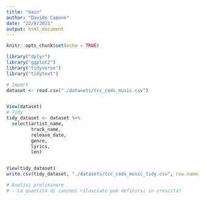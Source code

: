 ```yaml
---
title: "main"
author: "Davide Capone"
date: "22/9/2021"
output: html_document
---
```


```r
knitr::opts_chunk$set(echo = TRUE)
```

```r
library("dplyr")
library("ggplot2")
library("tidyverse")
library("tidytext")
```


```r
# Import
dataset <- read.csv("./datasets/tcc_ceds_music.csv")


View(dataset)
# Tidy
tidy_dataset <- dataset %>% 
  select(artist_name, 
         track_name, 
         release_date, 
         genre, 
         lyrics, 
         len)


View(tidy_dataset)
write.csv(tidy_dataset, "./datasets/tcc_ceds_music_tidy.csv", row.names = TRUE)
```


```r
# Analisi preliminare
# - La quantità di canzoni rilasciate può definirsi in crescita?




  
```

